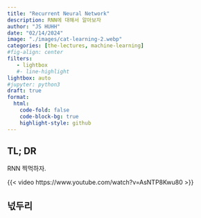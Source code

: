 ```yaml
---
title: "Recurrent Neural Network" 
description: RNN에 대해서 알아보자 
author: "JS HUHH"
date: "02/14/2024"
image: "./images/cat-learning-2.webp"
categories: [the-lectures, machine-learning]
#fig-align: center
filters:
   - lightbox
   #- line-highlight
lightbox: auto
#jupyter: python3
draft: true
format:
  html:
    code-fold: false
    code-block-bg: true
    highlight-style: github
---
```


## TL; DR
RNN 찍먹하자. 

{{< video https://www.youtube.com/watch?v=AsNTP8Kwu80 >}}

## 넋두리 
